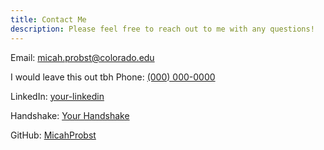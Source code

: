```yaml
---
title: Contact Me
description: Please feel free to reach out to me with any questions!
---
```


Email: [micah.probst@colorado.edu](mailto:micah.probst@colorado.edu)

I would leave this out tbh
Phone: [(000) 000-0000](tel:0000000000)

LinkedIn: [your-linkedin](https://www.linkedin.com/in/something/)

Handshake: [Your Handshake](https://app.joinhandshake.com/stu/users/yourid)

GitHub: [MicahProbst](https://github.com/micahprobst)
